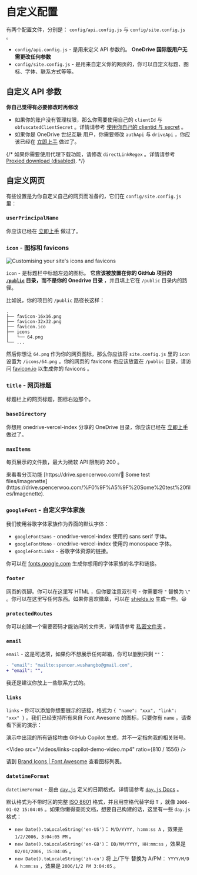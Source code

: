 
# 自定义配置

有两个配置文件，分别是： `config/api.config.js` 与 `config/site.config.js` 。

- `config/api.config.js` - 是用来定义 API 参数的。 **OneDrive 国际版用户无需更改任何参数**
- `config/site.config.js` - 是用来自定义你的网页的，你可以自定义标题、图标、字体、联系方式等等。

## 自定义 API 参数

**你自己觉得有必要修改时再修改**

- 如果你的账户没有管理权限，那么你需要使用自己的 `clientId` 与 `obfuscatedClientSecret` 。详情请参考 [使用你自己的 clientid 与 secret](./advanced.zh) 。
- 如果你是 OneDrive 世纪互联 用户，你需要修改 `authApi` 与 `driveApi` ，你应该已经在 [立即上手](./getting-started.zh) 做过了。

{/* 如果你需要使用代理下载功能，请修改 `directLinkRegex` 。详情请参考 [Proxied download (disabled)](todo). */}

## 自定义网页

有些设置是为你自定义自己的网页而准备的，它们在 `config/site.config.js` 里：

### `userPrincipalName`

你应该已经在 [立即上手](./getting-started.zh) 做过了。

### `icon` - 图标和 favicons

![Customising your site's icons and favicons]( ./_images/custom-configs/customising-icons.png)

`icon` - 是标题栏中标题左边的图标。 **它应该被放置在你的 GitHub 项目的 [`/public`](https://github.com/spencerwooo/onedrive-vercel-index/tree/main/public) 目录，而不是你的 Onedrive 目录** ，并且填上它在 `/public` 目录内的路径。

比如说，你的项目的 `/public` 路径长这样：

```
.
├── favicon-16x16.png
├── favicon-32x32.png
├── favicon.ico
├── icons
│   └── 64.png
└── ...
```

然后你想让 `64.png` 作为你的网页图标，那么你应该将 `site.config.js` 里的 `icon` 设置为 `/icons/64.png` 。你的网页的 favicons 也应该放置在 `/public` 目录，请访问 [favicon.io](http://favicon.io) 以生成你的 favicons 。

### `title` - 网页标题

标题栏上的网页标题，图标右边那个。

### `baseDirectory`

你想用 onedrive-vercel-index 分享的 OneDrive 目录，你应该已经在 [立即上手](./getting-started.zh) 做过了。

### `maxItems`

每页展示的文件数，最大为微软 API 限制的 200 。

<Callout emoji="➡️">
  来看看分页功能 [https://drive.spencerwoo.com/🥟 Some test files/Imagenette](https://drive.spencerwoo.com/%F0%9F%A5%9F%20Some%20test%20files/Imagenette).
</Callout>

### `googleFont` - 自定义字体家族

我们使用谷歌字体家族作为界面的默认字体：

- `googleFontSans` - onedrive-vercel-index 使用的 sans serif 字体。
- `googleFontMono` - onedrive-vercel-index 使用的 monospace 字体。
- `googleFontLinks` - 谷歌字体资源的链接。

你可以在 [fonts.google.com](https://fonts.google.com/) 生成你想用的字体家族的名字和链接。

### `footer`

网页的页脚。你可以在这里写 HTML ，但你要注意双引号 - 你需要将 `"` 替换为 `\"` 。你可以在这里写任何东西。如果你喜欢徽章，可以在 [shields.io](http://shields.io) 生成一些。😃

### `protectedRoutes`

你可以创建一个需要密码才能访问的文件夹，详情请参考 [私密文件夹](./features/protected-folders.zh) 。

### `email`

`email` - 这是可选项，如果你不想展示任何邮箱，你可以删到只剩 `""`：

```diff
- "email": "mailto:spencer.wushangbo@gmail.com",
+ "email": "",
```

我还是建议你放上一些联系方式的。

### `links`

`links` - 你可以添加你想要展示的链接，格式为 `{ "name": "xxx", "link": "xxx" }` 。我们已经支持所有来自 Font Awesome 的图标，只要你有 `name` 。请查看下面的演示：

<Callout emoji="💦">
  演示中出现的所有链接均由 GitHub Copilot 生成，并不一定指向我的相关账号。
</Callout>

<Video src="/videos/links-copilot-demo-video.mp4" ratio={810 / 1556} />

请到 [Brand Icons | Font Awesome](https://fontawesome.com/icons?s=brands) 查看图标列表。

### `datetimeFormat`

`datetimeFormat` - 是由 [`day.js`](https://day.js.org/) 定义的日期格式。详情请参考 [`day.js` Docs](https://day.js.org/docs/en/display/format) 。

默认格式为不带时区的完整 [ISO 8601](https://en.wikipedia.org/wiki/ISO_8601) 格式，并且用空格代替字母 `T` ，就像 `2006-01-02 15:04:05` 。如果你懒得查阅文档，想要自己构建的话，这里有一些 `day.js` 格式：

- `new Date().toLocaleString('en-US')`： `M/D/YYYY, h:mm:ss A` ，效果是 `1/2/2006, 3:04:05 PM` 。
- `new Date().toLocaleString('en-GB')`： `DD/MM/YYYY, HH:mm:ss` ，效果是 `02/01/2006, 15:04:05` 。
- `new Date().toLocaleString('zh-cn')` 将 上/下午 替换为 A/PM： `YYYY/M/D A h:mm:ss` ，效果是 `2006/1/2 PM 3:04:05` 。
